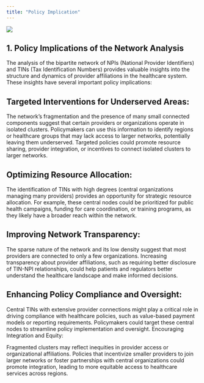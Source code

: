 ```yaml
---
title: "Policy Implication"
---
```


![](images/istockphoto-1290139310-612x612.jpg)

## 1. Policy Implications of the Network Analysis

The analysis of the bipartite network of NPIs (National Provider Identifiers) and TINs (Tax Identification Numbers) provides valuable insights into the structure and dynamics of provider affiliations in the healthcare system. These insights have several important policy implications:

## Targeted Interventions for Underserved Areas:

The network's fragmentation and the presence of many small connected components suggest that certain providers or organizations operate in isolated clusters. Policymakers can use this information to identify regions or healthcare groups that may lack access to larger networks, potentially leaving them underserved. Targeted policies could promote resource sharing, provider integration, or incentives to connect isolated clusters to larger networks.

## Optimizing Resource Allocation:

The identification of TINs with high degrees (central organizations managing many providers) provides an opportunity for strategic resource allocation. For example, these central nodes could be prioritized for public health campaigns, funding for care coordination, or training programs, as they likely have a broader reach within the network.

## Improving Network Transparency:

The sparse nature of the network and its low density suggest that most providers are connected to only a few organizations. Increasing transparency about provider affiliations, such as requiring better disclosure of TIN-NPI relationships, could help patients and regulators better understand the healthcare landscape and make informed decisions.

## Enhancing Policy Compliance and Oversight:

Central TINs with extensive provider connections might play a critical role in driving compliance with healthcare policies, such as value-based payment models or reporting requirements. Policymakers could target these central nodes to streamline policy implementation and oversight. Encouraging Integration and Equity:

Fragmented clusters may reflect inequities in provider access or organizational affiliations. Policies that incentivize smaller providers to join larger networks or foster partnerships with central organizations could promote integration, leading to more equitable access to healthcare services across regions.
